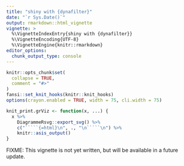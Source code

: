 ```yaml
---
title: "shiny with {dynafilter}"
date: "`r Sys.Date()`"
output: rmarkdown::html_vignette
vignette: >
  %\VignetteIndexEntry{shiny with {dynafilter}}
  %\VignetteEncoding{UTF-8}
  %\VignetteEngine{knitr::rmarkdown}
editor_options: 
  chunk_output_type: console
---
```


```r
knitr::opts_chunk$set(
  collapse = TRUE,
  comment = "#>"
)
fansi::set_knit_hooks(knitr::knit_hooks)
options(crayon.enabled = TRUE, width = 75, cli.width = 75)

knit_print.grViz <- function(x, ...) {
  x %>% 
    DiagrammeRsvg::export_svg() %>% 
    c("`````{=html}\n", ., "\n`````\n") %>% 
    knitr::asis_output()
}
```

FIXME: 
This vignette is not yet written, but will be available in a future update.
